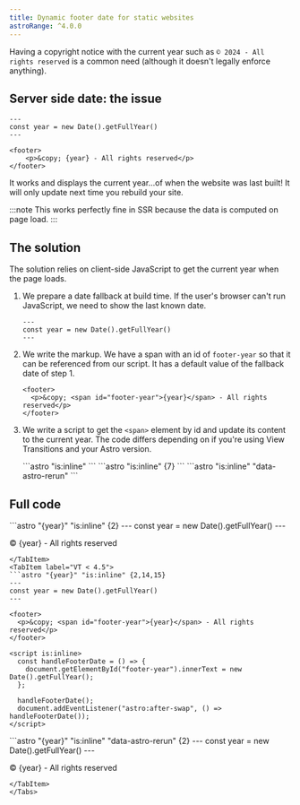 ```yaml
---
title: Dynamic footer date for static websites
astroRange: ^4.0.0
---
```



Having a copyright notice with the current year such as `© 2024 - All rights reserved` is a common
need (although it doesn't legally enforce anything).

## Server side date: the issue

```astro title="src/components/Footer.astro" {2} "{year}"
---
const year = new Date().getFullYear()
---

<footer>
    <p>&copy; {year} - All rights reserved</p>
</footer>
```

It works and displays the current year...of when the website was last built! It will only update next time
you rebuild your site.

:::note
This works perfectly fine in SSR because the data is computed on page load.
:::

## The solution

The solution relies on client-side JavaScript to get the current year when the page loads.

<Steps>

1. We prepare a date fallback at build time. If the user's browser can't run JavaScript,
we need to show the last known date.

    ```astro
    ---
    const year = new Date().getFullYear()
    ---
    ```

2. We write the markup. We have a span with an id of `footer-year` so that it can be referenced
from our script. It has a default value of the fallback date of step 1.

    ```astro
    <footer>
      <p>&copy; <span id="footer-year">{year}</span> - All rights reserved</p>
    </footer>
    ```

3. We write a script to get the `<span>` element by id and update its content to the current year.
The code differs depending on if you're using View Transitions and your Astro version.

    <Tabs>
      <TabItem label="MPA">
      ```astro "is:inline"
      <script is:inline>
        document.getElementById("footer-year").innerText = new Date().getFullYear();  
      </script>
      ```
      </TabItem>
      <TabItem label="VT < 4.5">
      ```astro "is:inline" {7}
      <script is:inline>
        const handleFooterDate = () => {
          document.getElementById("footer-year").innerText = new Date().getFullYear();
        };

        handleFooterDate();
        document.addEventListener("astro:after-swap", () => handleFooterDate());
      </script>
      ```
      </TabItem>
      <TabItem label="VT >= 4.5">
      ```astro "is:inline" "data-astro-rerun"
      <script is:inline data-astro-rerun>
        document.getElementById("footer-year").innerText = new Date().getFullYear();  
      </script>
      ```
      </TabItem>
    </Tabs>

</Steps>

## Full code

<Tabs>
  <TabItem label="MPA">
  ```astro "{year}" "is:inline" {2}
  ---
  const year = new Date().getFullYear()
  ---

  <footer>
    <p>&copy; <span id="footer-year">{year}</span> - All rights reserved</p>
  </footer>

  <script is:inline>
    document.getElementById("footer-year").innerText = new Date().getFullYear();  
  </script>
  ```
  </TabItem>
  <TabItem label="VT < 4.5">
  ```astro "{year}" "is:inline" {2,14,15}
  ---
  const year = new Date().getFullYear()
  ---

  <footer>
    <p>&copy; <span id="footer-year">{year}</span> - All rights reserved</p>
  </footer>

  <script is:inline>
    const handleFooterDate = () => {
      document.getElementById("footer-year").innerText = new Date().getFullYear();
    };

    handleFooterDate();
    document.addEventListener("astro:after-swap", () => handleFooterDate());
  </script>
  ```
  </TabItem>
  <TabItem label="VT >= 4.5">
  ```astro "{year}" "is:inline" "data-astro-rerun" {2}
  ---
  const year = new Date().getFullYear()
  ---

  <footer>
    <p>&copy; <span id="footer-year">{year}</span> - All rights reserved</p>
  </footer>

  <script is:inline data-astro-rerun>
    document.getElementById("footer-year").innerText = new Date().getFullYear();  
  </script>
  ```
  </TabItem>
</Tabs>
